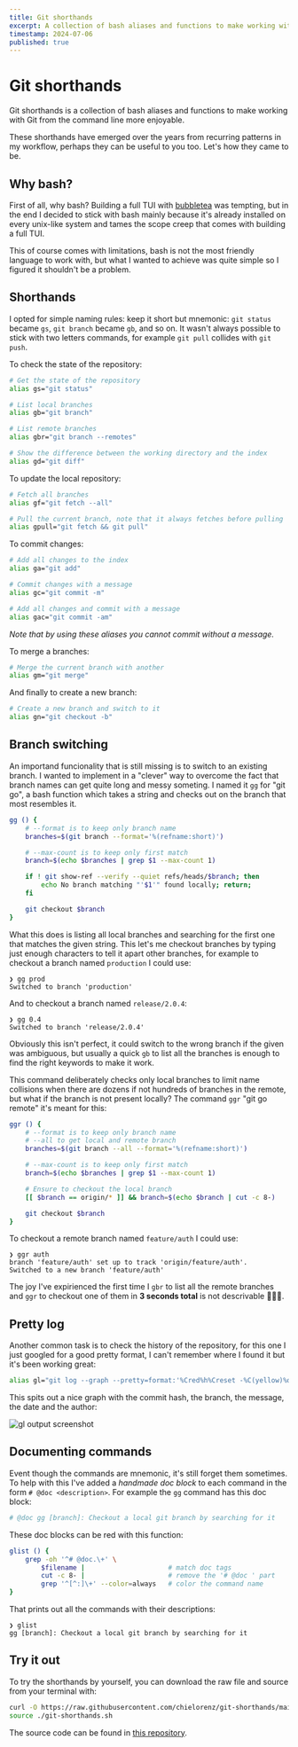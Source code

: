 ```yaml
---
title: Git shorthands
excerpt: A collection of bash aliases and functions to make working with Git from the command line more enjoyable.
timestamp: 2024-07-06
published: true
---
```



# Git shorthands

Git shorthands is a collection of bash aliases and functions to make working with Git from the command line more
enjoyable.

These shorthands have emerged over the years from recurring patterns in my workflow, perhaps they can be useful to you
too. Let's how they came to be.

## Why bash?

First of all, why bash? Building a full TUI with [bubbletea](https://github.com/charmbracelet/bubbletea) was tempting,
but in the end I decided to stick with bash mainly because it's already installed on every unix-like system and tames
the scope creep that comes with building a full TUI.

This of course comes with limitations, bash is not the most friendly language to work with, but what I wanted to achieve
was quite simple so I figured it shouldn't be a problem.

## Shorthands

I opted for simple naming rules: keep it short but mnemonic: `git status` became `gs`, `git branch` became `gb`, and so
on. It wasn't always possible to stick with two letters commands, for example `git pull` collides with `git push`.

To check the state of the repository:

```bash
# Get the state of the repository
alias gs="git status"

# List local branches
alias gb="git branch"

# List remote branches
alias gbr="git branch --remotes"

# Show the difference between the working directory and the index
alias gd="git diff"
```

To update the local repository:

```bash
# Fetch all branches
alias gf="git fetch --all"

# Pull the current branch, note that it always fetches before pulling
alias gpull="git fetch && git pull"
```

To commit changes:

```bash
# Add all changes to the index
alias ga="git add"

# Commit changes with a message
alias gc="git commit -m"

# Add all changes and commit with a message
alias gac="git commit -am"
```

_Note that by using these aliases you cannot commit without a message._

To merge a branches:

```bash
# Merge the current branch with another
alias gm="git merge"
```

And finally to create a new branch:

```bash
# Create a new branch and switch to it
alias gn="git checkout -b"
```

## Branch switching

An importand funcionality that is still missing is to switch to an existing branch. I wanted to implement in a "clever"
way to overcome the fact that branch names can get quite long and messy someting. I named it `gg` for "git go", a bash
function which takes a string and checks out on the branch that most resembles it.

```bash
gg () {
	# --format is to keep only branch name
	branches=$(git branch --format='%(refname:short)')

	# --max-count is to keep only first match
	branch=$(echo $branches | grep $1 --max-count 1)

	if ! git show-ref --verify --quiet refs/heads/$branch; then
		echo No branch matching "'$1'" found locally; return;
	fi

	git checkout $branch
}
```

What this does is listing all local branches and searching for the first one that matches the given string. This let's
me checkout branches by typing just enough characters to tell it apart other branches, for example to checkout a
branch named `production` I could use:

```
❯ gg prod
Switched to branch 'production'
```

And to checkout a branch named `release/2.0.4`:

```
❯ gg 0.4
Switched to branch 'release/2.0.4'
```

Obviously this isn't perfect, it could switch to the wrong branch if the given was ambiguous, but usually a quick
`gb` to list all the branches is enough to find the right keywords to make it work.

This command deliberately checks only local branches to limit name collisions when there are dozens if not hundreds of
branches in the remote, but what if the branch is not present locally? The command `ggr` "git go remote" it's meant for
this:

```bash
ggr () {
	# --format is to keep only branch name
	# --all to get local and remote branch
	branches=$(git branch --all --format='%(refname:short)')

	# --max-count is to keep only first match
	branch=$(echo $branches | grep $1 --max-count 1)

	# Ensure to checkout the local branch
	[[ $branch == origin/* ]] && branch=$(echo $branch | cut -c 8-)

	git checkout $branch
}
```

To checkout a remote branch named `feature/auth` I could use:

```
❯ ggr auth
branch 'feature/auth' set up to track 'origin/feature/auth'.
Switched to a new branch 'feature/auth'
```

The joy I've expirienced the first time I `gbr` to list all the remote branches and `ggr` to checkout one of them in
**3 seconds total** is not descrivable 🤩🤩🤩.

## Pretty log

Another common task is to check the history of the repository, for this one I just googled for a good pretty format, I
can't remember where I found it but it's been working great:

```bash
alias gl="git log --graph --pretty=format:'%Cred%h%Creset -%C(yellow)%d%Creset %s %Cgreen(%cr) %C(bold blue)<%an>%Creset' --abbrev-commit"
```

This spits out a nice graph with the commit hash, the branch, the message, the date and the author:

<Image src={glSrc} alt="gl output screenshot" />

## Documenting commands

Event though the commands are mnemonic, it's still forget them sometimes. To help with this I've added a _handmade doc
block_ to each command in the form `# @doc <description>`. For example the `gg` command has this doc block:

```bash
# @doc gg [branch]: Checkout a local git branch by searching for it
```

These doc blocks can be red with this function:

```bash
glist () {
    grep -oh '^# @doc.\+' \
        $filename |                     # match doc tags
        cut -c 8- |                     # remove the '# @doc ' part
        grep '^[^:]\+' --color=always   # color the command name
}
```

That prints out all the commands with their descriptions:

```
❯ glist
gg [branch]: Checkout a local git branch by searching for it
```

## Try it out

To try the shorthands by yourself, you can download the raw file and source from your terminal with:

```bash
curl -O https://raw.githubusercontent.com/chielorenz/git-shorthands/main/git-shorthands.sh
source ./git-shorthands.sh
```

The source code can be found in [this repository](https://github.com/chielorenz/git-shorthands).
